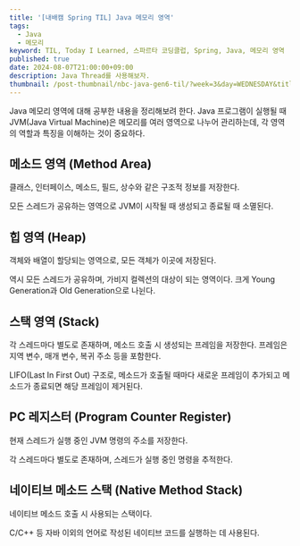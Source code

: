 ```yaml
---
title: '[내배캠 Spring TIL] Java 메모리 영역'
tags:
  - Java
  - 메모리
keyword: TIL, Today I Learned, 스파르타 코딩클럽, Spring, Java, 메모리 영역
published: true
date: 2024-08-07T21:00:00+09:00
description: Java Thread를 사용해보자.
thumbnail: /post-thumbnail/nbc-java-gen6-til/?week=3&day=WEDNESDAY&title=Java 메모리 영역
---
```


Java 메모리 영역에 대해 공부한 내용을 정리해보려 한다. Java 프로그램이 실행될 때 JVM(Java Virtual Machine)은 메모리를 여러 영역으로 나누어 관리하는데, 각 영역의 역할과 특징을 이해하는 것이 중요하다.

## 메소드 영역 (Method Area)

클래스, 인터페이스, 메소드, 필드, 상수와 같은 구조적 정보를 저장한다.

모든 스레드가 공유하는 영역으로 JVM이 시작될 때 생성되고 종료될 때 소멸된다.

## 힙 영역 (Heap)

객체와 배열이 할당되는 영역으로, 모든 객체가 이곳에 저장된다.

역시 모든 스레드가 공유하며, 가비지 컬렉션의 대상이 되는 영역이다. 크게 Young Generation과 Old Generation으로 나뉜다.

## 스택 영역 (Stack)

각 스레드마다 별도로 존재하며, 메소드 호출 시 생성되는 프레임을 저장한다. 프레임은 지역 변수, 매개 변수, 복귀 주소 등을 포함한다.

LIFO(Last In First Out) 구조로, 메소드가 호출될 때마다 새로운 프레임이 추가되고 메소드가 종료되면 해당 프레임이 제거된다.

## PC 레지스터 (Program Counter Register)

현재 스레드가 실행 중인 JVM 명령의 주소를 저장한다.

각 스레드마다 별도로 존재하며, 스레드가 실행 중인 명령을 추적한다.

## 네이티브 메소드 스택 (Native Method Stack)

네이티브 메소드 호출 시 사용되는 스택이다.

C/C++ 등 자바 이외의 언어로 작성된 네이티브 코드를 실행하는 데 사용된다.
